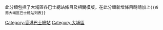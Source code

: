 此分類包括了大埔區各巴士總站條目及相關模版。在此分類新增條目時請加上<code><nowiki>{{香港大埔區巴士總站列表}}</nowiki></code>
[[Category:香港巴士總站|Category:香港巴士總站]]
[[Category:大埔區|Category:大埔區]]